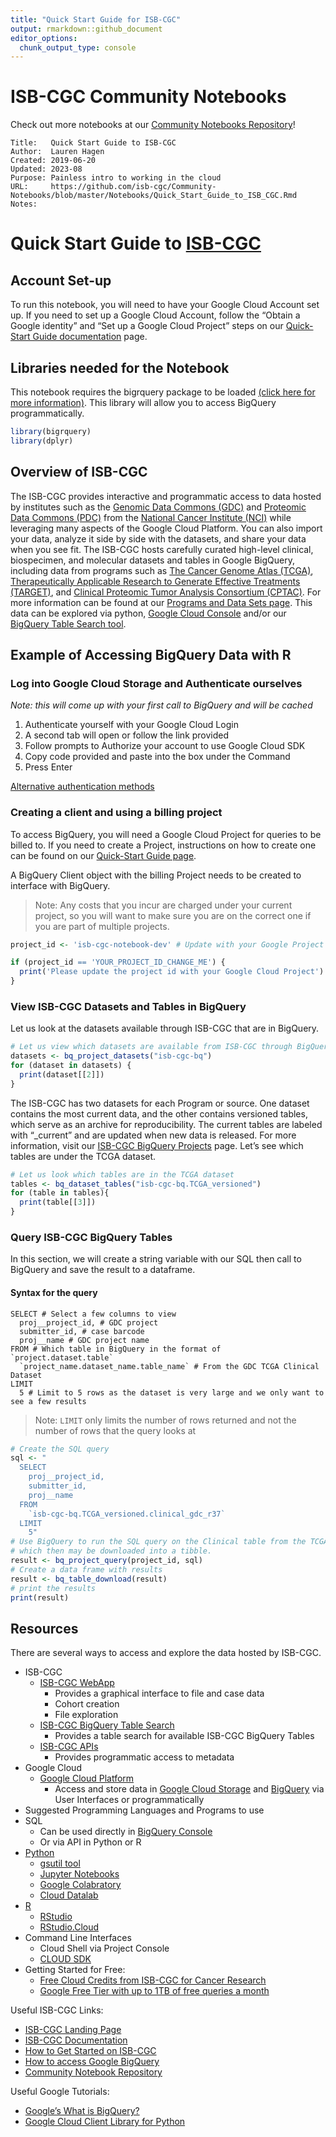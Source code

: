 ---
title: "Quick Start Guide for ISB-CGC"
output: rmarkdown::github_document
editor_options: 
  chunk_output_type: console
---

# ISB-CGC Community Notebooks

Check out more notebooks at our [Community Notebooks Repository](https://github.com/isb-cgc/Community-Notebooks)!
  
```
Title:   Quick Start Guide to ISB-CGC
Author:  Lauren Hagen
Created: 2019-06-20
Updated: 2023-08
Purpose: Painless intro to working in the cloud
URL:     https://github.com/isb-cgc/Community-Notebooks/blob/master/Notebooks/Quick_Start_Guide_to_ISB_CGC.Rmd
Notes:
```

# Quick Start Guide to [ISB-CGC](https://isb-cgc.appspot.com/)

## Account Set-up
To run this notebook, you will need to have your Google Cloud Account set up. If you need to set up a Google Cloud Account, follow the "Obtain a Google identity" and "Set up a Google Cloud Project" steps on our [Quick-Start Guide documentation](https://isb-cancer-genomics-cloud.readthedocs.io/en/latest/sections/HowToGetStartedonISB-CGC.html) page.

## Libraries needed for the Notebook
This notebook requires the bigrquery package to be loaded [(click here for more information)](https://cran.r-project.org/web/packages/bigrquery/index.html). This library will allow you to access BigQuery programmatically.

```{r Load Libraries}
library(bigrquery)
library(dplyr)
```

## Overview of ISB-CGC
The ISB-CGC provides interactive and programmatic access to data hosted by institutes such as the [Genomic Data Commons (GDC)](https://gdc.cancer.gov/) and [Proteomic Data Commons (PDC)](https://proteomic.datacommons.cancer.gov/pdc/) from the [National Cancer Institute (NCI)](https://www.cancer.gov/) while leveraging many aspects of the Google Cloud Platform. You can also import your data, analyze it side by side with the datasets, and share your data when you see fit. The ISB-CGC hosts carefully curated high-level clinical, biospecimen, and molecular datasets and tables in Google BigQuery, including data from programs such as [The Cancer Genome Atlas (TCGA)](https://www.cancer.gov/about-nci/organization/ccg/research/structural-genomics/tcga), [Therapeutically Applicable Research to Generate Effective Treatments (TARGET)](https://ocg.cancer.gov/programs/target), and [Clinical Proteomic Tumor Analysis Consortium (CPTAC)](https://proteomics.cancer.gov/programs/cptac). For more information can be found at our [Programs and Data Sets page](https://isb-cancer-genomics-cloud.readthedocs.io/en/latest/sections/Hosted-Data.html). This data can be explored via python, [Google Cloud Console](https://console.cloud.google.com/) and/or our [BigQuery Table Search tool](https://isb-cgc.appspot.com/bq_meta_search/).

## Example of Accessing BigQuery Data with R

### Log into Google Cloud Storage and Authenticate ourselves

*Note: this will come up with your first call to BigQuery and will be cached*

1. Authenticate yourself with your Google Cloud Login
2. A second tab will open or follow the link provided
3. Follow prompts to Authorize your account to use Google Cloud SDK
4. Copy code provided and paste into the box under the Command
5. Press Enter

[Alternative authentication methods](https://bigrquery.r-dbi.org/reference/bq_auth.html)

### Creating a client and using a billing project

To access BigQuery, you will need a Google Cloud Project for queries to be billed to. If you need to create a Project, instructions on how to create one can be found on our [Quick-Start Guide page](https://isb-cancer-genomics-cloud.readthedocs.io/en/latest/sections/HowToGetStartedonISB-CGC.html).

A BigQuery Client object with the billing Project needs to be created to interface with BigQuery.

> Note: Any costs that you incur are charged under your current project, so you will want to make sure you are on the correct one if you are part of multiple projects.

```{r}
project_id <- 'isb-cgc-notebook-dev' # Update with your Google Project Id
```

```{r}
if (project_id == 'YOUR_PROJECT_ID_CHANGE_ME') {
  print('Please update the project id with your Google Cloud Project')
}
```

### View ISB-CGC Datasets and Tables in BigQuery
Let us look at the datasets available through ISB-CGC that are in BigQuery. 

```{r}
# Let us view which datasets are available from ISB-CGC through BigQuery
datasets <- bq_project_datasets("isb-cgc-bq")
for (dataset in datasets) {
  print(dataset[[2]])
}
```

The ISB-CGC has two datasets for each Program or source. One dataset contains the most current data, and the other contains versioned tables, which serve as an archive for reproducibility. The current tables are labeled with "_current" and are updated when new data is released. For more information, visit our [ISB-CGC BigQuery Projects](https://isb-cancer-genomics-cloud.readthedocs.io/en/latest/sections/BigQuery/ISBCGC-BQ-Projects.html) page. Let's see which tables are under the TCGA dataset.

```{r View the Tables in a Dataset}
# Let us look which tables are in the TCGA dataset
tables <- bq_dataset_tables("isb-cgc-bq.TCGA_versioned")
for (table in tables){
  print(table[[3]])
}
```

### Query ISB-CGC BigQuery Tables

In this section, we will create a string variable with our SQL then call to BigQuery and save the result to a dataframe.

#### Syntax for the query

```
SELECT # Select a few columns to view
  proj__project_id, # GDC project
  submitter_id, # case barcode
  proj__name # GDC project name
FROM # Which table in BigQuery in the format of `project.dataset.table`
  `project_name.dataset_name.table_name` # From the GDC TCGA Clinical Dataset
LIMIT
  5 # Limit to 5 rows as the dataset is very large and we only want to see a few results
```

> Note: `LIMIT` only limits the number of rows returned and not the number of rows that the query looks at

```{r View Data in the Table}
# Create the SQL query
sql <- "
  SELECT
    proj__project_id,
    submitter_id,
    proj__name
  FROM
    `isb-cgc-bq.TCGA_versioned.clinical_gdc_r37`
  LIMIT
    5"
# Use BigQuery to run the SQL query on the Clinical table from the TCGA dataset
# which then may be downloaded into a tibble.
result <- bq_project_query(project_id, sql)
# Create a data frame with results
result <- bq_table_download(result)
# print the results
print(result)
```

## Resources
There are several ways to access and explore the data hosted by ISB-CGC.

* ISB-CGC
  * [ISB-CGC WebApp](https://isb-cgc.appspot.com/)
    * Provides a graphical interface to file and case data
    * Cohort creation
    * File exploration
  * [ISB-CGC BigQuery Table Search](https://isb-cgc.appspot.com/bq_meta_search/)
    * Provides a table search for available ISB-CGC BigQuery Tables
  * [ISB-CGC APIs](https://api-dot-isb-cgc.appspot.com/v4/swagger/)
    * Provides programmatic access to metadata

* Google Cloud
  * [Google Cloud Platform](https://cloud.google.com/)
    * Access and store data in [Google Cloud Storage](https://cloud.google.com/storage) and [BigQuery](https://cloud.google.com/bigquery) via User Interfaces or programmatically
    
* Suggested Programming Languages and Programs to use
 * SQL
    * Can be used directly in [BigQuery Console](https://console.cloud.google.com/bigquery)
    * Or via API in Python or R
 * [Python](https://www.python.org/)
    * [gsutil tool](https://cloud.google.com/storage/docs/gsutil)
    * [Jupyter Notebooks](https://jupyter.org/)
    * [Google Colabratory](https://colab.research.google.com/)
    * [Cloud Datalab](https://cloud.google.com/datalab/)
 * [R](https://www.r-project.org/)
    * [RStudio](https://rstudio.com/)
    * [RStudio.Cloud](https://rstudio.cloud/)
* Command Line Interfaces
    * Cloud Shell via Project Console
    * [CLOUD SDK](https://cloud.google.com/sdk/)
* Getting Started for Free:
    * [Free Cloud Credits from ISB-CGC for Cancer Research](https://isb-cancer-genomics-cloud.readthedocs.io/en/latest/sections/HowtoRequestCloudCredits.html)
    * [Google Free Tier with up to 1TB of free queries a month](https://cloud.google.com/free)

Useful ISB-CGC Links:

* [ISB-CGC Landing Page](https://isb-cgc.appspot.com/)
* [ISB-CGC Documentation](https://isb-cancer-genomics-cloud.readthedocs.io/en/latest/)
* [How to Get Started on ISB-CGC](https://isb-cancer-genomics-cloud.readthedocs.io/en/latest/sections/HowToGetStartedonISB-CGC.html)
* [How to access Google BigQuery](https://isb-cancer-genomics-cloud.readthedocs.io/en/latest/sections/progapi/bigqueryGUI/HowToAccessBigQueryFromTheGoogleCloudPlatform.html)
* [Community Notebook Repository](https://isb-cancer-genomics-cloud.readthedocs.io/en/latest/sections/HowTos.html)

Useful Google Tutorials:

* [Google's What is BigQuery?](https://cloud.google.com/bigquery/docs/introduction)
* [Google Cloud Client Library for Python](https://googleapis.github.io/google-cloud-python/latest/index.html)

